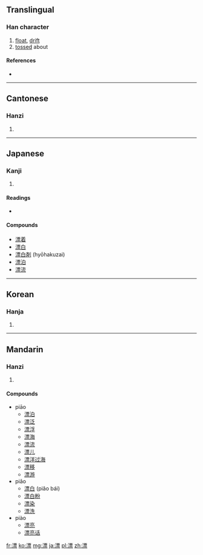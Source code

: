 ==Translingual==

===Han character===
{{Han char|rn=85|rad=水|as=11|sn=14|four=3119<sub>1</sub>|canj=水一田火 (EMWF)|ids=⿰[[氵]][[票]]}}

# [[float]], [[drift]]
# [[toss]]ed about

====References====
* {{Han ref|kx=0644.220|dkj=18102|dj=1053.010|hdz=31720.010|uh=6F02|ud=28418|bh=BA7D|bd=47741}}

----

==Cantonese==

===Hanzi===
{{yue-hanzi|jyut=|y=piu1, piu3}}

# {{defn|Cantonese|sort=水11}}

----

==Japanese==

===Kanji===
{{ja-kanji|grade=c|rs=水11}}

# {{defn|Japanese|sort=水11}}

====Readings====
* {{ja-readings|on=[[ひょう]] (hyō)|kun=[[ただよう]] (tadayou)}}

====Compounds====
* [[漂着]]
* [[漂白]]
* [[漂白剤]] (hyōhakuzai)
* [[漂泊]]
* [[漂流]]

----

==Korean==

===Hanja===
{{ko-hanja|hangeul=표|eumhun=|rv=pyo|mr=p'yo|y=phyo}}

# {{defn|Korean|sort=水11}}

----

==Mandarin==

===Hanzi===
{{cmn-hanzi|pin=[[piāo]] ([[piao1]]), [[piǎo]] ([[piao3]]), [[piào]] ([[piao4]])|wg=p'iao<sup>1</sup>, p'iao<sup>3</sup>, p'iao<sup>4</sup>}}

# {{defn|Mandarin|sort=水11}}

====Compounds====
* piāo
** [[漂泊]]
** [[漂泛]]
** [[漂浮]]
** [[漂海]]
** [[漂流]]
** [[漂儿]]
** [[漂洋过海]]
** [[漂移]]
** [[漂游]]
* piǎo
** [[漂白]] (piǎo bái)
** [[漂白粉]]
** [[漂染]]
** [[漂洗]]
* piào
** [[漂亮]]
** [[漂亮话]]

[[fr:漂]]
[[ko:漂]]
[[mg:漂]]
[[ja:漂]]
[[pl:漂]]
[[zh:漂]]